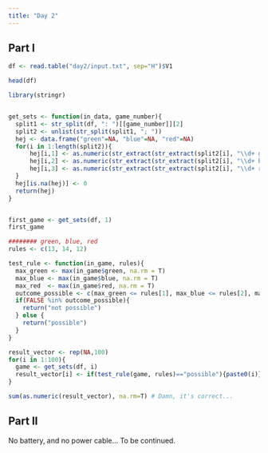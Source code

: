 ```yaml
---
title: "Day 2"
---
```



## Part I

```r
df <- read.table("day2/input.txt", sep="H")$V1

head(df)

library(stringr)


get_sets <- function(in_data, game_number){
  split1 <- str_split(df, ": ")[[game_number]][2]
  split2 <- unlist(str_split(split1, "; "))
  hej <- data.frame("green"=NA, "blue"=NA, "red"=NA)
  for(i in 1:length(split2)){
      hej[i,1] <- as.numeric(str_extract(str_extract(split2[i], "\\d+ green"),"\\d+"))
      hej[i,2] <- as.numeric(str_extract(str_extract(split2[i], "\\d+ blue"),"\\d+"))
      hej[i,3] <- as.numeric(str_extract(str_extract(split2[i], "\\d+ red"),"\\d+"))
  }
  hej[is.na(hej)] <- 0
  return(hej)
}


first_game <- get_sets(df, 1)
first_game

######## green, blue, red
rules <- c(13, 14, 12)

test_rule <- function(in_game, rules){
  max_green <- max(in_game$green, na.rm = T)
  max_blue <- max(in_game$blue, na.rm = T)
  max_red  <- max(in_game$red, na.rm = T)
  outcome_possible <- c(max_green <= rules[1], max_blue <= rules[2], max_red <= rules[3])
  if(FALSE %in% outcome_possible){
    return("not possible")
  } else {
    return("possible")
  }
}

result_vector <- rep(NA,100)
for(i in 1:100){
  game <- get_sets(df, i)
  result_vector[i] <- if(test_rule(game, rules)=="possible"){paste0(i)}else{NA}
}

sum(as.numeric(result_vector), na.rm=T) # Damn, it's correct...

```

## Part II

No battery, and no power cable... To be continued.



